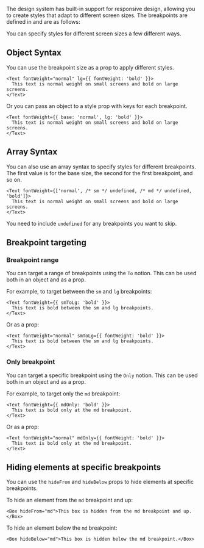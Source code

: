 

<Meta title="Guides/Styling/Concepts/Responsive Design" />

<DocsHeader title="Responsive Design" />

The design system has built-in support for responsive design, allowing you to create styles that adapt to different screen sizes.
The breakpoints are defined in <GitHubFileLink to="src/theme/breakpoints.ts" /> and are as follows:

<CodeBlock text={breakpoints} />

You can specify styles for different screen sizes a few different ways.

## Object Syntax

You can use the breakpoint size as a prop to apply different styles.

```tsx
<Text fontWeight="normal" lg={{ fontWeight: 'bold' }}>
  This text is normal weight on small screens and bold on large screens.
</Text>
```

Or you can pass an object to a style prop with keys for each breakpoint.

```tsx
<Text fontWeight={{ base: 'normal', lg: 'bold' }}>
  This text is normal weight on small screens and bold on large screens.
</Text>
```

## Array Syntax

You can also use an array syntax to specify styles for different breakpoints. The first value is for the base size, the second for the first breakpoint, and so on.

```tsx
<Text fontWeight={['normal', /* sm */ undefined, /* md */ undefined, 'bold']}>
  This text is normal weight on small screens and bold on large screens.
</Text>
```

You need to include `undefined` for any breakpoints you want to skip.

## Breakpoint targeting

### Breakpoint range

You can target a range of breakpoints using the `To` notion. This can be used both in an object and as a prop.

For example, to target between the `sm` and `lg` breakpoints:

```tsx
<Text fontWeight={{ smToLg: 'bold' }}>
  This text is bold between the sm and lg breakpoints.
</Text>
```

Or as a prop:

```tsx
<Text fontWeight="normal" smToLg={{ fontWeight: 'bold' }}>
  This text is bold between the sm and lg breakpoints.
</Text>
```

### Only breakpoint

You can target a specific breakpoint using the `Only` notion. This can be used both in an object and as a prop.

For example, to target only the `md` breakpoint:

```tsx
<Text fontWeight={{ mdOnly: 'bold' }}>
  This text is bold only at the md breakpoint.
</Text>
```

Or as a prop:

```tsx
<Text fontWeight="normal" mdOnly={{ fontWeight: 'bold' }}>
  This text is bold only at the md breakpoint.
</Text>
```

## Hiding elements at specific breakpoints

You can use the `hideFrom` and `hideBelow` props to hide elements at specific breakpoints.

To hide an element from the `md` breakpoint and up:

```tsx
<Box hideFrom="md">This box is hidden from the md breakpoint and up.</Box>
```

To hide an element below the `md` breakpoint:

```tsx
<Box hideBelow="md">This box is hidden below the md breakpoint.</Box>
```
